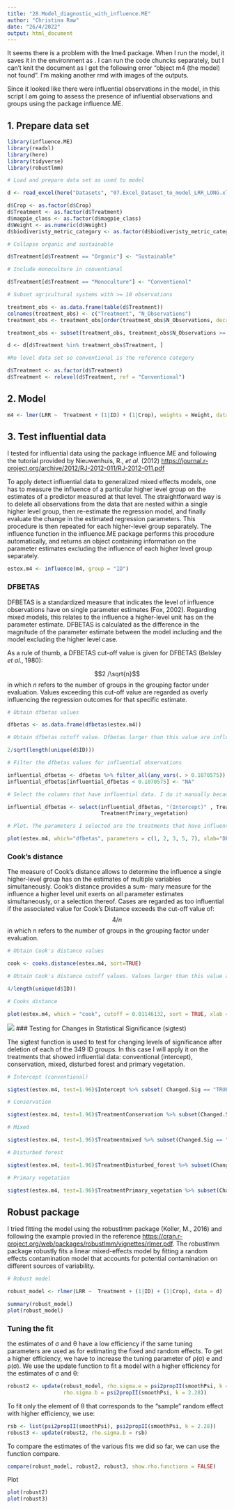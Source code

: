 ```yaml
---
title: "28.Model_diagnostic_with_influence.ME"
author: "Christina Raw"
date: "26/4/2022"
output: html_document
---
```


It seems there is a problem with the lme4 package. When I run the model, it saves it in the environment as <Object with null pointer>. I can run the code chuncks separately, but I can't knit the document as I get the following error "object m4 (the model) not found". I'm making another rmd with images of the outputs.

Since it looked like there were influential observations in the model, in this script I am going to assess the presence of influential observations and groups using the package influence.ME.

## 1. Prepare data set

```r
library(influence.ME)
library(readxl)
library(here)
library(tidyverse)
library(robustlmm)

# Load and prepare data set as used to model

d <- read_excel(here("Datasets", "07.Excel_Dataset_to_model_LRR_LONG.xlsx"))

d$Crop <- as.factor(d$Crop)
d$Treatment <- as.factor(d$Treatment)
d$magpie_class <- as.factor(d$magpie_class)
d$Weight <- as.numeric(d$Weight)
d$biodiveristy_metric_category <- as.factor(d$biodiveristy_metric_category)

# Collapse organic and sustainable

d$Treatment[d$Treatment == "Organic"] <- "Sustainable"

# Include monoculture in conventional 

d$Treatment[d$Treatment == "Monoculture"] <- "Conventional"

# Subset agricultural systems with >= 10 observations

treatment_obs <- as.data.frame(table(d$Treatment))
colnames(treatment_obs) <- c("Treatment", "N_Observations")
treatment_obs <- treatment_obs[order(treatment_obs$N_Observations, decreasing = TRUE),]

treatment_obs <- subset(treatment_obs, treatment_obs$N_Observations >= 10)

d <- d[d$Treatment %in% treatment_obs$Treatment, ] 

#Re level data set so conventional is the reference category

d$Treatment <- as.factor(d$Treatment)
d$Treatment <- relevel(d$Treatment, ref = "Conventional")

```

## 2. Model

```r

m4 <- lmer(LRR ~  Treatment + (1|ID) + (1|Crop), weights = Weight, data = d, control = lmerControl(optimizer ="Nelder_Mead"), na.action = "na.fail")

```

## 3. Test influential data 

I tested for influential data using the package influence.ME and following the tutorial provided by Nieuwenhuis, R., *et al.* (2012) <https://journal.r-project.org/archive/2012/RJ-2012-011/RJ-2012-011.pdf>

To apply detect influential data to generalized mixed effects models, one has to measure the influence of a particular higher level group on the estimates of a predictor measured at that level. The straightforward way is to delete all observations from the data that are nested within a single higher level group, then re-estimate the regression model, and finally evaluate the change in the estimated regression parameters. This procedure is then repeated for each higher-level group separately. The influence function in the influence.ME package performs this procedure automatically, and returns an object containing information on the parameter estimates excluding the influence of each higher level group separately. 

```r
estex.m4 <- influence(m4, group = "ID")
```

### DFBETAS

DFBETAS is a standardized measure that indicates the level of influence observations have on single parameter estimates (Fox, 2002). Regarding mixed models, this relates to the influence a higher-level unit has on the parameter estimate. DFBETAS is calculated as the difference in the magnitude of the parameter estimate between the model including and the model excluding the higher level case. 

As a rule of thumb, a DFBETAS cut-off value is given for DFBETAS (Belsley *et al.*, 1980):

$$2 /\sqrt{n}$$
in which *n* refers to the number of groups in the grouping factor under evaluation. Values exceeding this cut-off value are regarded as overly influencing the regression outcomes for that specific estimate.

```r

# Obtain dfbetas values

dfbetas <- as.data.frame(dfbetas(estex.m4))

# Obtain dfbetas cutoff value. Dfbetas larger than this value are influential observations

2/sqrt(length(unique(d$ID)))  

# Filter the dfbetas values for influential observations 

influential_dfbetas <- dfbetas %>% filter_all(any_vars(. > 0.1070575))
influential_dfbetas[influential_dfbetas < 0.1070575] <- "NA" 

# Select the columns that have influential data. I do it manually because I don't know the function to do it and I am wasting too much time 

influential_dfbetas <- select(influential_dfbetas, "(Intercept)" , TreatmentConservation,                               TreatmentDisturbed_forest, Treatmentmixed,
                              TreatmentPrimary_vegetation) 

# Plot. The parameters I selected are the treatments that have influential data

plot(estex.m4, which="dfbetas", parameters = c(1, 2, 3, 5, 7), xlab="DFbetaS", ylab="ID")

```

### Cook's distance

The measure of Cook’s distance allows to determine the influence a single higher-level group has on the estimates of multiple variables simultaneously. Cook’s distance provides a sum- mary measure for the influence a higher level unit exerts on all parameter estimates simultaneously, or a selection thereof. Cases are regarded as too influential if the associated value for Cook’s Distance exceeds the cut-off value of: 
$$4 /n$$
in which n refers to the number of groups in the grouping factor under evaluation.

```r
# Obtain Cook's distance values

cook <- cooks.distance(estex.m4, sort=TRUE)

# Obtain Cook's distance cutoff values. Values larger than this value are influential observations

4/length(unique(d$ID))

```

```r
# Cooks distance

plot(estex.m4, which = "cook", cutoff = 0.01146132, sort = TRUE, xlab = "Cook´s Distance", ylab = "Observation ID") 

```

![](Images/Rplot04.png)
### Testing for Changes in Statistical Significance (sigtest)

The sigtest function is used to test for changing levels of significance after deletion of each of the 349 ID groups. In this case I will apply it on the treatments that showed influential data: conventional (intercept), conservation, mixed, disturbed forest and primary vegetation.

```r

# Intercept (conventional)

sigtest(estex.m4, test=1.96)$Intercept %>% subset( Changed.Sig == "TRUE")

# Conservation

sigtest(estex.m4, test=1.96)$TreatmentConservation %>% subset(Changed.Sig == "TRUE")

# Mixed

sigtest(estex.m4, test=1.96)$Treatmentmixed %>% subset(Changed.Sig == "TRUE")

# Disturbed forest 

sigtest(estex.m4, test=1.96)$TreatmentDisturbed_forest %>% subset(Changed.Sig == "TRUE")

# Primary vegetation 

sigtest(estex.m4, test=1.96)$TreatmentPrimary_vegetation %>% subset(Changed.Sig == "TRUE")

```


## Robust package

I tried fitting the model using the robustlmm package (Koller, M., 2016) and following the example provied in the reference <https://cran.r-project.org/web/packages/robustlmm/vignettes/rlmer.pdf>. The robustlmm package robustly fits a linear mixed-effects model by fitting a random effects contamination model that accounts for potential contamination on different sources of variability. 

```r
# Robust model

robust_model <- rlmer(LRR ~  Treatment + (1|ID) + (1|Crop), data = d)

summary(robust_model)
plot(robust_model)

```

### Tuning the fit

the estimates of σ and θ have a low efficiency if the same tuning parameters are used as for estimating the fixed and random effects. To get a higher efficiency, we have to increase the tuning parameter of ρ(σ) e and ρ(σ). We use the update function to fit a model with a higher efficiency for the estimates of σ and θ:

```r

robust2 <- update(robust_model, rho.sigma.e = psi2propII(smoothPsi, k = 2.28), 
                  rho.sigma.b = psi2propII(smoothPsi, k = 2.28))
```

To fit only the element of θ that corresponds to the “sample” random effect with higher efficiency, we use:

```r

rsb <- list(psi2propII(smoothPsi), psi2propII(smoothPsi, k = 2.28))
robust3 <- update(robust2, rho.sigma.b = rsb)

```

To compare the estimates of the various fits we did so far, we can use the function compare.

```r
compare(robust_model, robust2, robust3, show.rho.functions = FALSE)
```

Plot

```r
plot(robust2)
plot(robust3)

```



